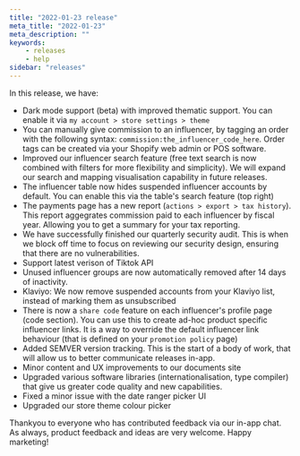 ```yaml
---
title: "2022-01-23 release"
meta_title: "2022-01-23"
meta_description: ""
keywords:
    - releases
    - help
sidebar: "releases"
---
```


In this release, we have:

* Dark mode support (beta) with improved thematic support. You can enable it via `my account > store settings > theme`
* You can manually give commission to an influencer, by tagging an order with the following syntax: `commission:the_influencer_code_here`. Order tags can be created via your Shopify web admin or POS software.
* Improved our influencer search feature (free text search is now combined with filters for more flexibility and simplicity). We will expand our search and mapping visualisation capability in future releases.
* The influencer table now hides suspended influencer accounts by default. You can enable this via the table's search feature (top right)
* The payments page has a new report (`actions > export > tax history`). This report aggegrates commission paid to each influencer by fiscal year. Allowing you to get a summary for your tax reporting.
* We have successfully finished our quarterly security audit. This is when we block off time to focus on reviewing our security design, ensuring that there are no vulnerabilities. 
* Support latest verison of Tiktok API
* Unused influencer groups are now automatically removed after 14 days of inactivity. 
* Klaviyo: We now remove suspended accounts from your Klaviyo list, instead of marking them as unsubscribed
* There is now a `share code` feature on each influencer's profile page (code section). You can use this to create ad-hoc product specific influencer links. It is a way to override the default influencer link behaviour (that is defined on your `promotion policy` page)
* Added SEMVER version tracking. This is the start of a body of work, that will allow us to better communicate releases in-app.
* Minor content and UX improvements to our documents site
* Upgraded various software libraries (internationalisation, type compiler) that give us greater code quality and new capabilities. 
* Fixed a minor issue with the date ranger picker UI
* Upgraded our store theme colour picker

Thankyou to everyone who has contributed feedback via our in-app chat. As always, product feedback and ideas are very welcome. Happy marketing!
